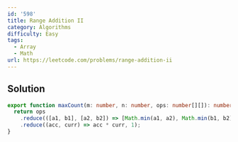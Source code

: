 ```yaml
---
id: '598'
title: Range Addition II
category: Algorithms
difficulty: Easy
tags:
  - Array
  - Math
url: https://leetcode.com/problems/range-addition-ii
---
```


## Solution

```typescript showLineNumbers
export function maxCount(m: number, n: number, ops: number[][]): number {
  return ops
    .reduce(([a1, b1], [a2, b2]) => [Math.min(a1, a2), Math.min(b1, b2)], [m, n])
    .reduce((acc, curr) => acc * curr, 1);
}
```
